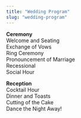 ```yaml
---
title: "Wedding Program"
slug: "wedding-program"
---
```


**Ceremony**  
  Welcome and Seating  
  Exchange of Vows  
  Ring Ceremony  
  Pronouncement of Marriage  
  Recessional  
  Social Hour  

**Reception**  
  Cocktail Hour  
  Dinner and Toasts  
  Cutting of the Cake  
  Dance the Night Away!  
